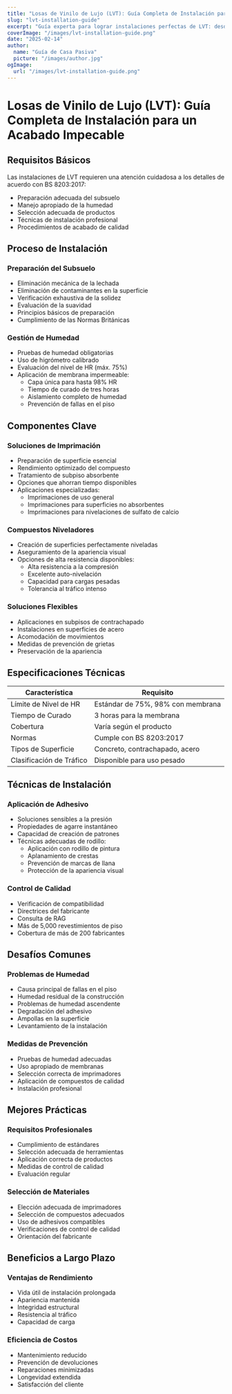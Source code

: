 ```yaml
---
title: "Losas de Vinilo de Lujo (LVT): Guía Completa de Instalación para un Acabado Impecable"
slug: "lvt-installation-guide"
excerpt: "Guía experta para lograr instalaciones perfectas de LVT: desde la preparación del subsuelo hasta el acabado final, siguiendo los estándares BS 8203:2017 para resultados duraderos."
coverImage: "/images/lvt-installation-guide.png"
date: "2025-02-14"
author:
  name: "Guía de Casa Pasiva"
  picture: "/images/author.jpg"
ogImage:
  url: "/images/lvt-installation-guide.png"
---
```


# Losas de Vinilo de Lujo (LVT): Guía Completa de Instalación para un Acabado Impecable

## Requisitos Básicos

Las instalaciones de LVT requieren una atención cuidadosa a los detalles de acuerdo con BS 8203:2017:

- Preparación adecuada del subsuelo
- Manejo apropiado de la humedad
- Selección adecuada de productos
- Técnicas de instalación profesional
- Procedimientos de acabado de calidad

## Proceso de Instalación

### Preparación del Subsuelo
- Eliminación mecánica de la lechada
- Eliminación de contaminantes en la superficie
- Verificación exhaustiva de la solidez
- Evaluación de la suavidad
- Principios básicos de preparación
- Cumplimiento de las Normas Británicas

### Gestión de Humedad
- Pruebas de humedad obligatorias
- Uso de higrómetro calibrado
- Evaluación del nivel de HR (máx. 75%)
- Aplicación de membrana impermeable:
  - Capa única para hasta 98% HR
  - Tiempo de curado de tres horas
  - Aislamiento completo de humedad
  - Prevención de fallas en el piso

## Componentes Clave

### Soluciones de Imprimación
- Preparación de superficie esencial
- Rendimiento optimizado del compuesto
- Tratamiento de subpiso absorbente
- Opciones que ahorran tiempo disponibles
- Aplicaciones especializadas:
  - Imprimaciones de uso general
  - Imprimaciones para superficies no absorbentes
  - Imprimaciones para nivelaciones de sulfato de calcio

### Compuestos Niveladores
- Creación de superficies perfectamente niveladas
- Aseguramiento de la apariencia visual
- Opciones de alta resistencia disponibles:
  - Alta resistencia a la compresión
  - Excelente auto-nivelación
  - Capacidad para cargas pesadas
  - Tolerancia al tráfico intenso

### Soluciones Flexibles
- Aplicaciones en subpisos de contrachapado
- Instalaciones en superficies de acero
- Acomodación de movimientos
- Medidas de prevención de grietas
- Preservación de la apariencia

## Especificaciones Técnicas

| Característica | Requisito |
|----------------|-----------|
| Límite de Nivel de HR | Estándar de 75%, 98% con membrana |
| Tiempo de Curado | 3 horas para la membrana |
| Cobertura | Varía según el producto |
| Normas | Cumple con BS 8203:2017 |
| Tipos de Superficie | Concreto, contrachapado, acero |
| Clasificación de Tráfico | Disponible para uso pesado |

## Técnicas de Instalación

### Aplicación de Adhesivo
- Soluciones sensibles a la presión
- Propiedades de agarre instantáneo
- Capacidad de creación de patrones
- Técnicas adecuadas de rodillo:
  - Aplicación con rodillo de pintura
  - Aplanamiento de crestas
  - Prevención de marcas de llana
  - Protección de la apariencia visual

### Control de Calidad
- Verificación de compatibilidad
- Directrices del fabricante
- Consulta de RAG
- Más de 5,000 revestimientos de piso
- Cobertura de más de 200 fabricantes

## Desafíos Comunes

### Problemas de Humedad
- Causa principal de fallas en el piso
- Humedad residual de la construcción
- Problemas de humedad ascendente
- Degradación del adhesivo
- Ampollas en la superficie
- Levantamiento de la instalación

### Medidas de Prevención
- Pruebas de humedad adecuadas
- Uso apropiado de membranas
- Selección correcta de imprimadores
- Aplicación de compuestos de calidad
- Instalación profesional

## Mejores Prácticas

### Requisitos Profesionales
- Cumplimiento de estándares
- Selección adecuada de herramientas
- Aplicación correcta de productos
- Medidas de control de calidad
- Evaluación regular

### Selección de Materiales
- Elección adecuada de imprimadores
- Selección de compuestos adecuados
- Uso de adhesivos compatibles
- Verificaciones de control de calidad
- Orientación del fabricante

## Beneficios a Largo Plazo

### Ventajas de Rendimiento
- Vida útil de instalación prolongada
- Apariencia mantenida
- Integridad estructural
- Resistencia al tráfico
- Capacidad de carga

### Eficiencia de Costos
- Mantenimiento reducido
- Prevención de devoluciones
- Reparaciones minimizadas
- Longevidad extendida
- Satisfacción del cliente